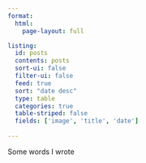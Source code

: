 ```yaml
---
format: 
  html: 
    page-layout: full

listing:
  id: posts
  contents: posts
  sort-ui: false
  filter-ui: false
  feed: true
  sort: "date desc"
  type: table
  categories: true
  table-striped: false
  fields: ['image', 'title', 'date']
  
---
```


Some words I wrote


:::{#posts}
:::


